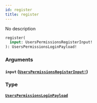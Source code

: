 ```yaml
---
id: register
title: register
---
```


No description

```graphql
register(
  input: UsersPermissionsRegisterInput!
): UsersPermissionsLoginPayload!

```

### Arguments

#### `input` ([`UsersPermissionsRegisterInput!`](/v1/inputs/users-permissions-register-input))

### Type

#### [`UsersPermissionsLoginPayload`](/v1/objects/users-permissions-login-payload)
